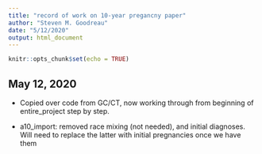 ```yaml
---
title: "record of work on 10-year pregancny paper"
author: "Steven M. Goodreau"
date: "5/12/2020"
output: html_document
---
```


```r
knitr::opts_chunk$set(echo = TRUE)
```

## May 12, 2020

- Copied over code from GC/CT, now working through from beginning of entire_project step by step.

- a10_import:  removed race mixing (not needed), and initial diagnoses.  Will need to replace the latter with initial pregnancies once we have them


